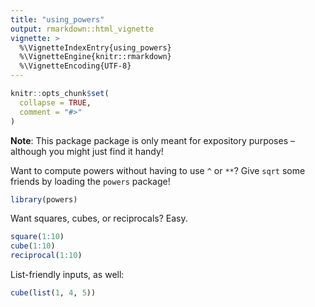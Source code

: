 ```yaml
---
title: "using_powers"
output: rmarkdown::html_vignette
vignette: >
  %\VignetteIndexEntry{using_powers}
  %\VignetteEngine{knitr::rmarkdown}
  %\VignetteEncoding{UTF-8}
---
```


```r
knitr::opts_chunk$set(
  collapse = TRUE,
  comment = "#>"
)
```

__Note__: This package package is only meant for expository purposes -- although you might just find it handy!

Want to compute powers without having to use `^` or `**`? Give `sqrt` some friends by loading the `powers` package! 

```r
library(powers)
```

Want squares, cubes, or reciprocals? Easy.

```r
square(1:10)
cube(1:10)
reciprocal(1:10)
```

List-friendly inputs, as well:

```r
cube(list(1, 4, 5))
```
